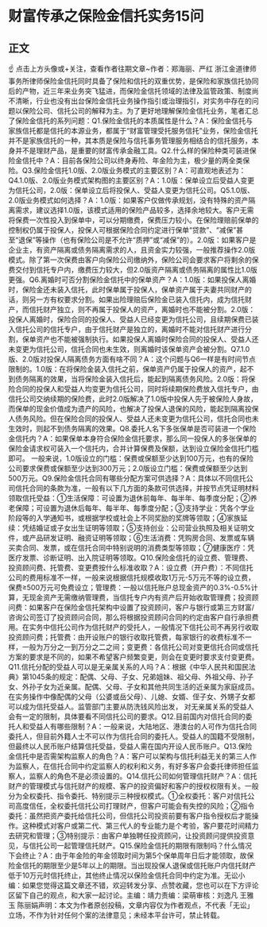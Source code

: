 # 财富传承之保险金信托实务15问
## 正文
☝ 点击上方头像或+关注，查看作者往期文章~作者：郑海丽、严红 浙江金道律师事务所律师保险金信托同时具备了保险和信托的双重优势，是保险和家族信托协同后的产物，近三年来业务突飞猛进，而保险金信托领域的法律及监管政策、制度尚不清晰，行业也没有出台保险金信托业务操作指引或治理指引，对实务中存在的问题以保险公司、信托公司的解释为主。为了更好地理解保险金信托业务，笔者汇总了保险金信托的系列问题：Q1.保险金信托的本质属性是什么？A：保险金信托与家族信托都是信托的本源业务，都属于“财富管理受托服务信托”业务，保险金信托并不是家族信托的一种，其本质是保险与信托事务管理服务相结合的信托服务，本身并不是理财产品，是重要的财富传承金融工具。Q2.什么样的保险种类可装进保险金信托中？A：目前各保险公司以终身寿险、年金险为主，极少量的两全类保险。Q3.保险金信托1.0版、2.0版业务模式的主要区别？A：可直观地表述为：Q4.1.0版、2.0版业务模式架构图的主要区别？A：1.0版：保单设立后受益人变更为信托公司，2.0版：保单设立后将投保人、受益人变更为信托公司。Q5.1.0版、2.0版业务模式如何选择？A：1.0版：如果客户仅做传承规划，没有特殊的资产隔离需求，建议选择1.0版，该模式适用的保险产品较多，选择余地较大。客户无需将保费一次性投入到保单中，可以分期缴费，保费压力较小。在保险理赔前保单的控制权仍属于投保人，投保人可根据保险合同约定进行保单“贷款”、“减保”甚至“退保”等操作（也有保险公司是不允许“质押”或“减保”的）。2.0版：如果客户是企业主，有资产隔离或债务隔离需求的人，且资金实力较强，一般推荐操作2.0版模式。除了第一次保费由客户向保险公司缴纳外，保险公司会要求客户将剩余的保费交付到信托专户内，缴费压力较大，但2.0版资产隔离或债务隔离的属性比1.0版更强。Q6.离婚时可否分割保险金信托中的保单资产？A：1.0版：如果投保人离婚时，保险金还未装入信托，此时保单属于投保人，保单资产属于夫妻共同财产的话，则另一方有权要求分割。如果出险理赔后保险金已装入信托内，成为信托财产，而信托财产独立，则不再属于投保人的资产，离婚时也不能被分割。2.0版：投保人离婚时，保险合同的投保人、受益人已经变更为信托公司，且续期保费已装入信托公司的信托专户，由于信托财产是独立的，离婚时不能对信托财产进行分割，保单资产也不能被强制执行。如果投保人离婚时保险合同的投保人、受益人还未变更为信托公司，信托合同也未生效，则离婚时该保单资产会被分割。Q7.1.0版、2.0版对投保人隔离债务方面有啥不同？A：这个问题与Q6一样是有时间节点限制的。1.0版：在将保险金装入信托之前，保单资产仍属于投保人的资产，起不到债务隔离的效果，当将保险金装入信托后，能起到隔离债务风险。2.0版：将保险合同的投保人和受益人均变更为信托公司，同时将续期保险费放入信托专户，由信托公司交纳续期的保险费，此时2.0版解决了1.0版中投保人先于被保险人身故，而保单的现金价值成为遗产的风险，也解决了投保人退保的风险，能起到隔离投保人债务风险。但在保险合同的投保人、受益人还未变更为信托公司，信托合同也未生效时，则起不到债务隔离的效果。Q8.委托人名下多张保单是否可装进一个保险金信托内？A：如果保单本身符合保险金信托要求，那么同一投保人的多张保单的保险金请求权可装入一个信托内，合并计算保费及保额，达到设立保险金信托门槛即可。 一般来说，1.0版设立的门槛：保费或保额至少达到100万元，也有的保险公司要求保费或保额至少达到300万元；2.0版设立门槛：保费或保额至少达到500万元。Q9.保险金信托合同有哪些分配方案可供选择？A：具体以不同信托公司信托合同的条款为准，一般有以下几方面的条款可供选择，并按节点凭证明材料领取信托受益：①生活保障：可设置为退休前每年、每半年、每季度分配；②养老保障；可设置为退休后每年、每半年、每季度分配；③支持学业：凭各个学业阶段等的入学通知书，或根据学校或社会上不同奖励的奖牌等领取；④家族延续：凭结婚证或子女出生证明等领取；⑤支持创业：公司营业执照及相关证明文件，或产品研发证明、融资证明等领取；⑥生活消费：凭购房合同、发票或车辆买卖合同、发票，或在信托合同中特别说明的消费类型等领取；⑦健康医疗：凭医疗发票、诊断证明、出入院证明等领取。Q10.保险金信托的设立费、管理费、投资顾问费、托管费、变更费按什么标准收取？A：设立费（开户费）：不同信托公司的费用标准不一样，一般来说根据信托规模收取1万元-5万元不等的设立费，保费≥500万元可免费设立；管理费：一般以信托账户总现金资产的0.3%-0.5%计算，无现金资产无需缴纳管理费，当信托专户内有资产后开始收取管理费；投资顾问费：如果客户在保险金信托架构中设置了投资顾问，客户与银行或第三方财富/咨询公司签订了投资顾问合同，那么将根据投资顾问合同的约定由客户自行承担费用。在实务中信托公司作为信托财产的受托人，一般情况下信托公司不再另行收取投资顾问费；托管费：由开设账户的银行收取托管费，每家银行的收费标准不一样，一般为万分之一到万分之二之间；变更费：各信托公司对变更信托合同或信托方案的要求是不同的，如果不希望客户频繁变更，则会在变更时要求支付变更费。Q11.信托分配的受益人可以是无亲属关系的人吗？A：根据《中华人民共和国民法典》第1045条的规定：配偶、父母、子女、兄弟姐妹、祖父母、外祖父母、孙子女、外孙子女为近亲属。配偶、父母、子女和其他共同生活的近亲属为家庭成员。在实务操作中像配偶的父母（公婆或岳父母）、儿媳、女婿、侄子女、外甥子女都可以成为信托受益人。监管部门主要从防洗钱风险出发， 对无亲属关系的受益人会有一定的限制，具体要看不同信托公司的要求。Q12.目前国内对信托合同的委托人和受益人有哪些限制？A：一般来说，大陆地区、港澳台的人可作为信托合同委托人，但目前外籍人士不可以作为信托合同的委托人。受益人的国籍不受限制，但最终以人民币账户结算信托受益，受益人需在国内开设人民币账户。Q13.保险金信托中是否需架构监察人的角色？A：客户可以架构与信托利益无关的第三人作为监察人，在信托合同中约定监察人的权利和义务，有好多客户会委托律师担任监察人，监察人的角色不是必须设置的。Q14.信托公司如何管理信托财产？A：信托财产的管理模式与信托财产的规模、客户的投资偏好和客户的授权权限有关。一般分为全权委托、指令委托、特别提示三种授权模式。①全权委托：客户对信托公司高度信任，全权委托信托公司打理财产，但客户可能会有失控的风险；②指令委托：虽然把资产委托给信托公司，但信托公司投资前要有客户指令授权后才能操作。这种模式对客户或第二代、第三代人的专业能力是个考验，客户要花时间精力去研究和管理；③特别提示：由客户单独聘任投资顾问，让投资顾问提供投资意见，与信托公司一起管理信托财产。Q15.保险金信托的期限有限制吗？什么情况下会终止？A：由于年金险的年金领取时间为第5个保单周年日后才能领取，故保险金信托的期限至少是5年以上的期限。当出现投保人退保或信托账户内信托财产低于10万元时信托终止，其他终止情况以保险金信托合同中约定为准。无讼小编：如果您觉得这篇文章还不错，欢迎转发分享、点赞收藏，您也可以在下方评论区留下自己的观点，和大家一起讨论。主编：靖力责编：梁萌审核：刘逸凡 王雅玉 陈丽娟声明：本文为作者原创投稿，文章内容仅为作者观点，不代表「无讼」立场，不作为针对任何个案的法律意见；未经本平台许可，禁止转载。